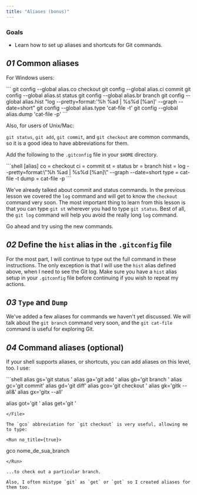 ```yaml
---
title: "Aliases (bonus)"
---
```


### Goals

- Learn how to set up aliases and shortcuts for Git commands.

## _01_ Common aliases

For Windows users:

<Run>
```
git config --global alias.co checkout
git config --global alias.ci commit
git config --global alias.st status
git config --global alias.br branch
git config --global alias.hist "log --pretty=format:'%h %ad | %s%d [%an]' --graph --date=short"
git config --global alias.type 'cat-file -t'
git config --global alias.dump 'cat-file -p'
```
</Run>

Also, for users of Unix/Mac:

`git status`, `git add`, `git commit`, and `git checkout` are common commands, so it is a good idea to have abbreviations for them.

Add the following to the `.gitconfig` file in your `$HOME` directory.

<File file=".gitconfig">
```shell
[alias]
  co = checkout
  ci = commit
  st = status
  br = branch
  hist = log --pretty=format:\"%h %ad | %s%d [%an]\" --graph --date=short
  type = cat-file -t
  dump = cat-file -p
```
</File>

We've already talked about commit and status commands. In the previous lesson we covered the `log` command and will get to know the `checkout` command very soon. The most important thing to learn from this lesson is that you can type `git st` wherever you had to type `git status`. Best of all, the `git log` command will help you avoid the really long `log` command.

Go ahead and try using the new commands.

## _02_ Define the `hist` alias in the `.gitconfig` file

For the most part, I will continue to type out the full command in these instructions. The only exception is that I will use the `hist` alias defined above, when I need to see the Git log. Make sure you have a `hist` alias setup in your `.gitconfig` file before continuing if you wish to repeat my actions.

## _03_ `Type` and `Dump`

We've added a few aliases for commands we haven't yet discussed. We will talk about the `git branch` command very soon, and the `git cat-file` command is useful for exploring Git.

## _04_ Command aliases (optional)

If your shell supports aliases, or shortcuts, you can add aliases on this level, too. I use:

<File file=".profile">
```shell
alias gs='git status '
alias ga='git add '
alias gb='git branch '
alias gc='git commit'
alias gd='git diff'
alias gco='git checkout '
alias gk='gitk --all&'
alias gx='gitx --all'

alias got='git '
alias get='git '
```
</File>

The `gco` abbreviation for `git checkout` is very useful, allowing me to type:

<Run no_title={true}>
```
gco nome_de_sua_branch
```
</Run>

...to check out a particular branch.

Also, I often mistype `git` as `get` or `got` so I created aliases for them too.
